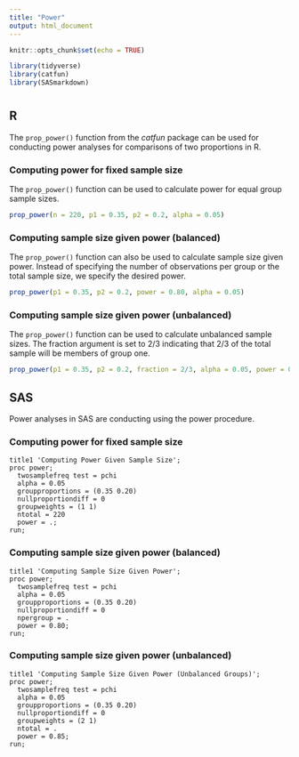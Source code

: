 ```yaml
---
title: "Power"
output: html_document
---
```


```r
knitr::opts_chunk$set(echo = TRUE)

library(tidyverse)
library(catfun)
library(SASmarkdown)
```

# {.tabset .tabset-fade}

## R

The `prop_power()` function from the *catfun* package can be used for conducting power analyses for comparisons of two proportions in R. 

### Computing power for fixed sample size

The `prop_power()` function can be used to calculate power for equal group sample sizes. 

```r
prop_power(n = 220, p1 = 0.35, p2 = 0.2, alpha = 0.05)
```

### Computing sample size given power (balanced)

The `prop_power()` function can also be used to calculate sample size given power. Instead of specifying the number of observations per group or the total sample size, we specify the desired power. 

```r
prop_power(p1 = 0.35, p2 = 0.2, power = 0.80, alpha = 0.05)
```

### Computing sample size given power (unbalanced)

The `prop_power()` function can be used to calculate unbalanced sample sizes. The fraction argument is set to 2/3 indicating that 2/3 of the total sample will be members of group one. 

```r
prop_power(p1 = 0.35, p2 = 0.2, fraction = 2/3, alpha = 0.05, power = 0.85)
```

## SAS

Power analyses in SAS are conducting using the power procedure. 

### Computing power for fixed sample size

```sas
title1 'Computing Power Given Sample Size';
proc power; 
  twosamplefreq test = pchi
  alpha = 0.05
  groupproportions = (0.35 0.20)
  nullproportiondiff = 0
  groupweights = (1 1)
  ntotal = 220
  power = .;
run;
```

### Computing sample size given power (balanced)

```sas
title1 'Computing Sample Size Given Power';
proc power; 
  twosamplefreq test = pchi
  alpha = 0.05
  groupproportions = (0.35 0.20)
  nullproportiondiff = 0
  npergroup = .
  power = 0.80;
run;
```

### Computing sample size given power (unbalanced)

```sas
title1 'Computing Sample Size Given Power (Unbalanced Groups)';
proc power; 
  twosamplefreq test = pchi
  alpha = 0.05
  groupproportions = (0.35 0.20)
  nullproportiondiff = 0
  groupweights = (2 1)
  ntotal = .
  power = 0.85;
run;
```


